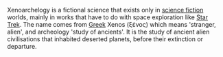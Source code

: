 Xenoarchelogy is a fictional science that exists only in [[science fiction]] worlds, mainly in works that have to do with space exploration like [[Star Trek]]. The name comes from [[Greek]] Xenos (&#958;&#941;&#957;&#959;&#962;) which means 'stranger, alien', and archeology 'study of ancients'. It is the study of ancient alien civilisations that inhabited deserted planets, before their extinction or departure.